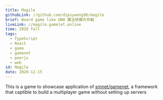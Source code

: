 ```yaml
---
title: Magile
githubLink: //github.com/dipsywong98/magile
brief: Board game like UNO 魔法飛彈大作戰
liveLink: //magile.gamelet.online
time: 2020 fall
tags:
  - TypeScript
  - React
  - game
  - gamenet
  - peerjs
  - web
id: Magile
date: 2020-12-15
---
```


This is a game to showcase application of [smnet/gamenet](/posts/smnet%20&%20gamenet), a framework that captible to build a multiplayer game without setting up servers
